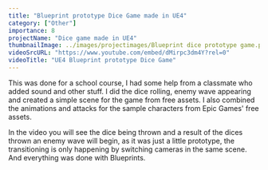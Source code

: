 ```yaml
---
title: "Blueprint prototype Dice Game made in UE4"
category: ["Other"]
importance: 8
projectName: "Dice game made in UE4"
thumbnailImage: ../images/projectimages/Blueprint dice prototype game.png
videoSrcURL: "https://www.youtube.com/embed/dMirpc3dm4Y?rel=0"
videoTitle: "UE4 Blueprint prototype Dice Game"
---
```


This was done for a school course, I had some help from a classmate who added sound and other stuff.
I did the dice rolling, enemy wave appearing and created a simple scene for the game from free assets. 
I also combined the animations and attacks for the sample characters from Epic Games' free assets.

In the video you will see the dice being thrown and a result of the dices thrown an enemy wave will begin, as it was just a little prototype,
the transitioning is only happening by switching cameras in the same scene. And everything was done with Blueprints.

